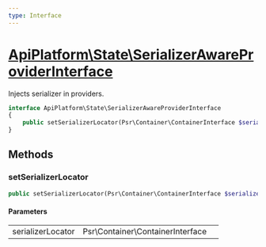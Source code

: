 ```yaml
---
type: Interface
---
```


# [ApiPlatform\State\SerializerAwareProviderInterface](/docs/v3.1/reference/State/SerializerAwareProviderInterface)

Injects serializer in providers.


```php
interface ApiPlatform\State\SerializerAwareProviderInterface
{
    public setSerializerLocator(Psr\Container\ContainerInterface $serializerLocator)
}
```
## Methods

### setSerializerLocator



```php
public setSerializerLocator(Psr\Container\ContainerInterface $serializerLocator)
```

#### Parameters

<table><tbody>
<tr><td>serializerLocator</td><td>Psr\Container\ContainerInterface</td><td></td></tr>
</tbody>
</table>
